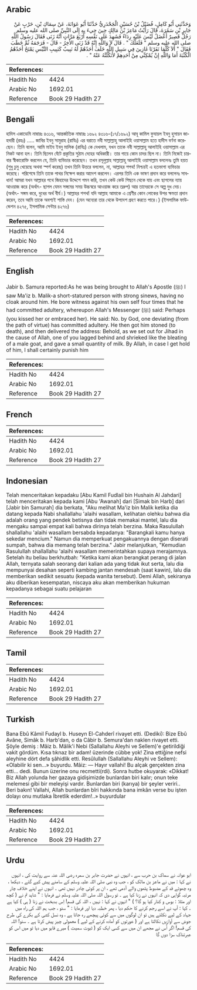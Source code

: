 ## Arabic


<div dir="rtl" lang="ar" style={{fontSize:'larger',backgroundColor:'#f8f9fa',padding:20}}>
وَحَدَّثَنِي أَبُو كَامِلٍ، فُضَيْلُ بْنُ حُسَيْنٍ الْجَحْدَرِيُّ حَدَّثَنَا أَبُو عَوَانَةَ، عَنْ سِمَاكِ بْنِ، حَرْبٍ عَنْ جَابِرِ بْنِ سَمُرَةَ، قَالَ رَأَيْتُ مَاعِزَ بْنَ مَالِكٍ حِينَ جِيءَ بِهِ إِلَى النَّبِيِّ صلى الله عليه وسلم رَجُلٌ قَصِيرٌ أَعْضَلُ لَيْسَ عَلَيْهِ رِدَاءٌ فَشَهِدَ عَلَى نَفْسِهِ أَرْبَعَ مَرَّاتٍ أَنَّهُ زَنَى فَقَالَ رَسُولُ اللَّهِ صلى الله عليه وسلم ‏"‏ فَلَعَلَّكَ ‏"‏ ‏.‏ قَالَ لاَ وَاللَّهِ إِنَّهُ قَدْ زَنَى الأَخِرُ - قَالَ - فَرَجَمَهُ ثُمَّ خَطَبَ فَقَالَ ‏"‏ أَلاَ كُلَّمَا نَفَرْنَا غَازِينَ فِي سَبِيلِ اللَّهِ خَلَفَ أَحَدُهُمْ لَهُ نَبِيبٌ كَنَبِيبِ التَّيْسِ يَمْنَحُ أَحَدُهُمُ الْكُثْبَةَ أَمَا وَاللَّهِ إِنْ يُمْكِنِّي مِنْ أَحَدِهِمْ لأُنَكِّلَنَّهُ عَنْهُ ‏"‏ ‏.‏
</div>
<div style={{backgroundColor:'#f8f9fa',padding:20, marginBottom: 10}}><table> <thead> <tr> <th>References:</th> <th></th> </tr> </thead> <tbody><tr><td>Hadith No</td><td>4424</td></tr><tr><td>Arabic No</td><td>1692.01</td></tr><tr><td>Reference</td><td>Book 29 Hadith 27</td></tr></tbody></table></div>

## Bengali


<div dir="ltr" lang="bn" style={{fontSize:'larger',backgroundColor:'#f8f9fa',padding:20}}>
হাদিস একাডেমি নাম্বারঃ ৪৩১৬, আন্তর্জাতিক নাম্বারঃ ১৬৯২ ৪৩১৬-(১৭/১৬৯২) আবূ কামিল ফুযায়ল ইবনু হুসায়ন জাহদারী (রহঃ) ..... জাবির ইবনু সামুরাহ (রাযিঃ) এর বরাতে নবী সাল্লাল্লাহু আলাইহি ওয়াসাল্লাম হতে হাদীস বর্ণনা করেছেন। তিনি বলেন, আমি মাইয ইবনু মালিক (রাযিঃ) কে দেখলাম, যখন তাকে নবী সাল্লাল্লাহু আলাইহি ওয়াসাল্লাম এর নিকট আনা হল। তিনি ছিলেন বেঁটে প্রকৃতির সুঠাম দেহের অধিকারী। তার গায়ে কোন চাদর ছিল না। তিনি নিজেই চারবার স্বীকারোক্তি করলেন যে, তিনি ব্যভিচার করেছেন। তখন রসূলুল্লাহ সাল্লাল্লাহু আলাইহি ওয়াসাল্লাম বললেনঃ তুমি হয়ত (শুধু চুমু খেয়েছে অথবা স্পর্শ করেছ) তখন তিনি উত্তরে বললেন, না, আল্লাহর শপথ! নিশ্চয়ই এ হতভাগা ব্যভিচার করেছে। পরিশেষে তিনি তাকে পাথর নিক্ষেপ করার আদেশ করলেন। এরপর তিনি এক ভাষণ প্রদান করে বললেনঃ সাবধান! আমরা যখন আল্লাহর পথে জিহাদের উদ্দেশে গমন করি, তখন কেউ কেউ পিছনে থেকে যায় এবং ছাগলের ন্যায় আওয়াজ করে (অর্থাৎ- ছাগল যেমন সঙ্গমের সময় উচ্চস্বরে আওয়াজ করে তদ্রুপ) আর তাদেরকে সে অল্প দুধ দেয়। (অর্থাৎ- সঙ্গম করে, দুধের অর্থ বীৰ্য।) আল্লাহর শপথ! যদি আল্লাহ আমাকে এ শ্রেণীর কোন লোকের উপর ক্ষমতা প্রদান করেন, তবে আমি তাকে অবশ্যই শাস্তি দেব। (যেন অন্যেরা তার থেকে উপদেশ গ্রহণ করতে পারে।) (ইসলামিক ফাউন্ডেশন ৪২৭৫, ইসলামিক সেন্টার ৪২৭৬)
</div>
<div style={{backgroundColor:'#f8f9fa',padding:20, marginBottom: 10}}><table> <thead> <tr> <th>References:</th> <th></th> </tr> </thead> <tbody><tr><td>Hadith No</td><td>4424</td></tr><tr><td>Arabic No</td><td>1692.01</td></tr><tr><td>Reference</td><td>Book 29 Hadith 27</td></tr></tbody></table></div>

## English


<div dir="ltr" lang="en" style={{fontSize:'larger',backgroundColor:'#f8f9fa',padding:20}}>
Jabir b. Samura reported:As he was being brought to Allah's Apostle (ﷺ) I saw Ma'iz b. Malik-a short-statured person with strong sinews, having no cloak around him. He bore witness against his own self four times that he had committed adultery, whereupon Allah's Messenger (ﷺ) said: Perhaps (you kissed her or embraced her). He said: No. by God, one deviating (from the path of virtue) has committed adultery. He then got him stoned (to death), and then delivered the address: Behold, as we set out for Jihad in the cause of Allah, one of you lagged behind and shrieked like the bleating of a male goat, and gave a small quantity of milk. By Allah, in case I get hold of him, I shall certainly punish him
</div>
<div style={{backgroundColor:'#f8f9fa',padding:20, marginBottom: 10}}><table> <thead> <tr> <th>References:</th> <th></th> </tr> </thead> <tbody><tr><td>Hadith No</td><td>4424</td></tr><tr><td>Arabic No</td><td>1692.01</td></tr><tr><td>Reference</td><td>Book 29 Hadith 27</td></tr></tbody></table></div>

## French


<div dir="ltr" lang="fr" style={{fontSize:'larger',backgroundColor:'#f8f9fa',padding:20}}>

</div>
<div style={{backgroundColor:'#f8f9fa',padding:20, marginBottom: 10}}><table> <thead> <tr> <th>References:</th> <th></th> </tr> </thead> <tbody><tr><td>Hadith No</td><td>4424</td></tr><tr><td>Arabic No</td><td>1692.01</td></tr><tr><td>Reference</td><td>Book 29 Hadith 27</td></tr></tbody></table></div>

## Indonesian


<div dir="ltr" lang="id" style={{fontSize:'larger',backgroundColor:'#f8f9fa',padding:20}}>
Telah menceritakan kepadaku [Abu Kamil Fudlail bin Hushain Al Jahdari] telah menceritakan kepada kami [Abu 'Awanah] dari [Simak bin Harb] dari [Jabir bin Samurah] dia berkata, "Aku melihat Ma'iz bin Malik ketika dia datang kepada Nabi shallallahu 'alaihi wasallam, kelihatan olehku bahwa dia adalah orang yang pendek betisnya dan tidak memakai mantel, lalu dia mengaku sampai empat kali bahwa dirinya telah berzina. Maka Rasulullah shallallahu 'alaihi wasallam bersabda kepadanya: "Barangkali kamu hanya sekedar mencium." Namun dia memperkuat pengakuannya dengan diserati sumpah, bahwa dia memang telah berzina." Jabir melanjutkan, "Kemudian Rasulullah shallallahu 'alaihi wasallam memerintahkan supaya merajamnya. Setelah itu beliau berkhutbah: "Ketika kami akan berangkat perang di jalan Allah, ternyata salah seorang dari kalian ada yang tidak ikut serta, lalu dia mempunyai desahan seperti kambing jantan mendesah (saat kawin), lalu dia memberikan sedikit sesuatu (kepada wanita tersebut). Demi Allah, sekiranya aku diberikan kesempatan, niscaya aku akan memberikan hukuman kepadanya sebagai suatu pelajaran
</div>
<div style={{backgroundColor:'#f8f9fa',padding:20, marginBottom: 10}}><table> <thead> <tr> <th>References:</th> <th></th> </tr> </thead> <tbody><tr><td>Hadith No</td><td>4424</td></tr><tr><td>Arabic No</td><td>1692.01</td></tr><tr><td>Reference</td><td>Book 29 Hadith 27</td></tr></tbody></table></div>

## Tamil


<div dir="ltr" lang="ta" style={{fontSize:'larger',backgroundColor:'#f8f9fa',padding:20}}>

</div>
<div style={{backgroundColor:'#f8f9fa',padding:20, marginBottom: 10}}><table> <thead> <tr> <th>References:</th> <th></th> </tr> </thead> <tbody><tr><td>Hadith No</td><td>4424</td></tr><tr><td>Arabic No</td><td>1692.01</td></tr><tr><td>Reference</td><td>Book 29 Hadith 27</td></tr></tbody></table></div>

## Turkish


<div dir="ltr" lang="tr" style={{fontSize:'larger',backgroundColor:'#f8f9fa',padding:20}}>
Bana Ebû Kâmil Fudayl b. Huseyn El-Cahderî rivayet etti. (Dediki): Bize Ebû Avâne, Simâk b. Harb'dan, o da Câbir b. Semura'dan naklen rivayet etti. Şöyle demiş : Mâiz b. Mâlik'i Nebi (Sallallahu Aleyhi ve Sellem)'e getirildiği vakit gördüm. Kısa tıknaz bir adam! üzerinde cübbe yok! Zina ettiğine nefsi aleyhine dört defa şâhidlik etti. Resûlullah (Sallallahu Aleyhi ve Sellem): «Olabilir ki sen...» buyurdu. Mâiz: — Hayır vallahi! Bu alçak gerçekten zina etti... dedi. Bunun üzerine onu recmetti(rdi). Sonra hutbe okuyarak: «Dikkat! Biz Allah yolunda her gazaya gidişimizde bunlardan biri kalır; onun teke melemesi gibi bir meleyişi vardır. Bunlardan biri (karıya) bir şeyler veriri.. Beri bakın! Vallahi, Allah bunlardan bîri hakkında bana imkân verse bu işten dolayı onu mutlaka İbretlik ederdim!..» buyurdular
</div>
<div style={{backgroundColor:'#f8f9fa',padding:20, marginBottom: 10}}><table> <thead> <tr> <th>References:</th> <th></th> </tr> </thead> <tbody><tr><td>Hadith No</td><td>4424</td></tr><tr><td>Arabic No</td><td>1692.01</td></tr><tr><td>Reference</td><td>Book 29 Hadith 27</td></tr></tbody></table></div>

## Urdu


<div dir="rtl" lang="ur" style={{fontSize:'larger',backgroundColor:'#f8f9fa',padding:20}}>
ابو عوانہ نے سماک بن حرب سے ، انہوں نے حضرت جابر بن سمرہ رضی اللہ عنہ سے روایت کی ، انہوں نے کہا : میں نے ماعز بن مالک کو ، جب وہ نبی صلی اللہ علیہ وسلم کے سامنے پیش کیے گئے ، دیکھا ، وہ چھوٹے قد کے مضبوط پٹھوں والے آدمی تھے ، ان پر کوئی چادر نہیں تھی ۔ انہوں نے اپنے خلاف چار مرتبہ گواہی دی کہ انہوں نے زنا کیا ہے ۔ تو رسول اللہ صلی اللہ علیہ وسلم نے فرمایا : " شاید تم نے ( کچھ اور مثلا : بوس و کنار کیا ہو گا؟ ) " انہوں نے کہا : نہیں ، اللہ کی قسم! اِس بدبخت نے زنا ( ہی ) کیا ہے ۔ کہا : آپ نے اسے رجم کرنے کا حکم دیا ، پھر خطبہ دیا اور فرمایا : " سنو ، جب ہم اللہ کی راہ میں جہاد کے لیے نکلتے ہیں تو ان لوگوں میں سے کوئی پیچھے رہ جاتا ہے ، وہ نسل کشی کے بکرے کی طرح جوش سے آوازیں نکالتا ہے اور ( عورتوں کو آمادہ کرنے کے لیے ) معمولی چیز پیش کرتا ہے ۔ سنو! اللہ کی قسم! اگر اُس نے مجھے ان میں سے کسی ایک کو ( ثبوت سمیت ) میرے قابو میں دیا تو میں اس کو عبرتناک سزا دوں گا
</div>
<div style={{backgroundColor:'#f8f9fa',padding:20, marginBottom: 10}}><table> <thead> <tr> <th>References:</th> <th></th> </tr> </thead> <tbody><tr><td>Hadith No</td><td>4424</td></tr><tr><td>Arabic No</td><td>1692.01</td></tr><tr><td>Reference</td><td>Book 29 Hadith 27</td></tr></tbody></table></div>